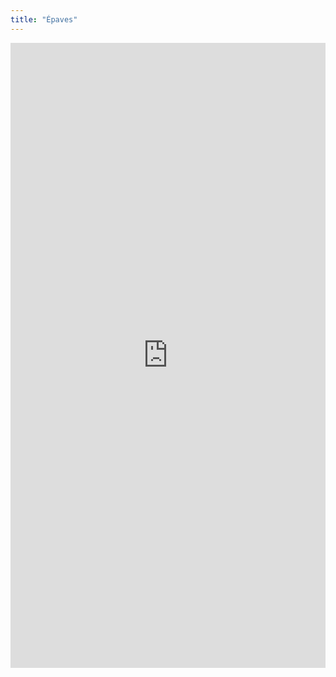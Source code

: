 ```yaml
---
title: "Épaves"
---
```


<iframe height="1000" width="100%" frameborder="no" src="https://diving.shinyapps.io/Epaves//"> </iframe>
